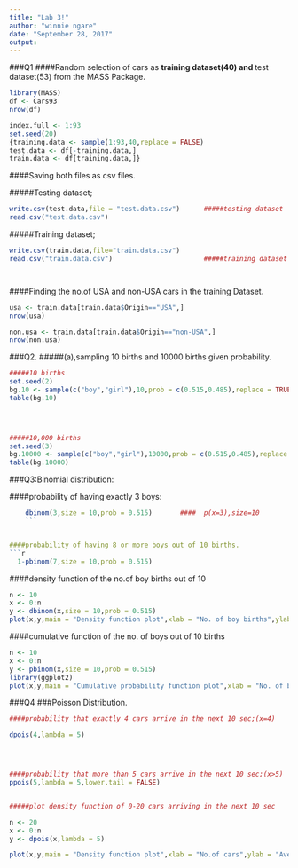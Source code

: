 ```yaml
---
title: "Lab 3!"
author: "winnie ngare"
date: "September 28, 2017"
output:
---
```




###Q1
####Random selection of cars as **training dataset(40) and **test dataset(53) from the MASS Package.

```r
library(MASS)
df <- Cars93
nrow(df)

index.full <- 1:93
set.seed(20)
{training.data <- sample(1:93,40,replace = FALSE)
test.data <- df[-training.data,]
train.data <- df[training.data,]}

```







####Saving both files as csv files.

#####Testing dataset;
```r


write.csv(test.data,file = "test.data.csv")      #####testing dataset
read.csv("test.data.csv")
```







#####Training dataset;

```r



write.csv(train.data,file="train.data.csv")
read.csv("train.data.csv")                       #####training dataset




```






####Finding the no.of USA and non-USA cars in the training Dataset.
```r

usa <- train.data[train.data$Origin=="USA",]
nrow(usa)

non.usa <- train.data[train.data$Origin=="non-USA",]
nrow(non.usa)

```




###Q2.
#####(a),sampling 10 births and 10000 births given probability.
```r

#####10 births
set.seed(2)
bg.10 <- sample(c("boy","girl"),10,prob = c(0.515,0.485),replace = TRUE)
table(bg.10)


                                

#####10,000 births
set.seed(3)
bg.10000 <- sample(c("boy","girl"),10000,prob = c(0.515,0.485),replace = TRUE)
table(bg.10000)
```






###Q3:Binomial distribution:


####probability of having exactly 3 boys:

```r

    dbinom(3,size = 10,prob = 0.515)       ####  p(x=3),size=10
    ```


####probability of having 8 or more boys out of 10 births.
```r
  1-pbinom(7,size = 10,prob = 0.515) 
```









####density function of the no.of boy births out of 10

```r
n <- 10
x <- 0:n
y <- dbinom(x,size = 10,prob = 0.515)
plot(x,y,main = "Density function plot",xlab = "No. of boy births",ylab = "Probability",col="green",type = "b")
```






####cumulative function of the no. of boys out of 10 births
```r
n <- 10
x <- 0:n
y <- pbinom(x,size = 10,prob = 0.515)
library(ggplot2)
plot(x,y,main = "Cumulative probability function plot",xlab = "No. of boy births",ylab = "Probability",col="green",type = "b")
```


###Q4
###Poisson Distribution.

```r

####probability that exactly 4 cars arrive in the next 10 sec;(x=4)

dpois(4,lambda = 5)




####probability that more than 5 cars arrive in the next 10 sec;(x>5)
ppois(5,lambda = 5,lower.tail = FALSE)


#####plot density function of 0-20 cars arriving in the next 10 sec

n <- 20
x <- 0:n
y <- dpois(x,lambda = 5)

plot(x,y,main = "Density function plot",xlab = "No.of cars",ylab = "Average time",col="blue",type = "b")
```







